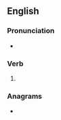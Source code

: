 ==English==

===Pronunciation===
* {{IPA|/ˈɑʊtdɪd/|lang=en}}

===Verb===
{{head|en|verb form}}

# {{en-simple past of|outdo}}

===Anagrams===
* {{anagrams|en|did out}}